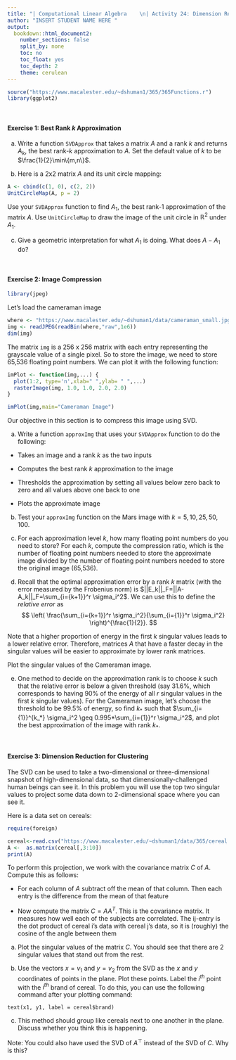 ```yaml
---
title: "| Computational Linear Algebra    \n| Activity 24: Dimension Reduction with the SVD \n"
author: "INSERT STUDENT NAME HERE "
output:
  bookdown::html_document2:
    number_sections: false
    split_by: none
    toc: no
    toc_float: yes
    toc_depth: 2
    theme: cerulean
---
```


```r
source("https://www.macalester.edu/~dshuman1/365/365Functions.r")
library(ggplot2)
```


\

#### Exercise 1: Best Rank $k$ Approximation

(a) Write a function `SVDApprox` that takes a matrix $A$ and a rank $k$ and returns $A_k$, the best rank-$k$ approximation to $A$. Set the default value of $k$ to be $\frac{1}{2}\min\{m,n\}$.

(b) Here is a 2x2 matrix $A$ and its unit circle mapping:
```r
A <- cbind(c(1, 0), c(2, 2))
UnitCircleMap(A, p = 2)
```

Use your `SVDApprox` function to find $A_1$, the best rank-1 approximation of the matrix $A$. Use `UnitCircleMap` to draw the image of the unit circle in $\mathbb{R}^2$ under $A_1$.

(c) Give a geometric interpretation for what $A_1$ is doing. What does $A-A_1$ do?


\

#### Exercise 2: Image Compression

```r
library(jpeg)
```

Let's load the cameraman image
```r
where <- "https://www.macalester.edu/~dshuman1/data/cameraman_small.jpg"
img <- readJPEG(readBin(where,"raw",1e6))
dim(img)
```

The matrix `img` is a 256 x 256 matrix with each entry representing the grayscale value of a single pixel. So to store the image, we need to store 65,536 floating point numbers. We can plot it with the following function: 
```r
imPlot <- function(img,...) {
  plot(1:2, type='n',xlab=" ",ylab= " ",...)
  rasterImage(img, 1.0, 1.0, 2.0, 2.0)
}

imPlot(img,main="Cameraman Image")
```

Our objective in this section is to compress this image using SVD.

(a) Write a function `approxImg` that uses your `SVDApprox` function to do the following:

- Takes an image and a rank $k$ as the two inputs

- Computes the best rank $k$ approximation to the image

- Thresholds the approximation by setting all values below zero back to zero and all values above one back to one

- Plots the approximate image

(b) Test your `approxImg` function on the Mars image with $k=5,10,25,50,100$.

(c) For each approximation level $k$, how many floating point numbers do you need to store? For each $k$, compute the compression ratio, which is the number of floating point numbers needed to store the approximate image divided by the number of floating point numbers needed to store the original image (65,536).

(d) Recall that the optimal approximation error by a rank $k$ matrix (with the error measured by the Frobenius norm) is  $||E_k||_F=||A-A_k||_F=\sum_{i={k+1}}^r \sigma_i^2$. We can use this to define the *relative error* as 
$$
\left( \frac{\sum_{i={k+1}}^r \sigma_i^2}{\sum_{i={1}}^r \sigma_i^2} \right)^{\frac{1}{2}}.
$$

Note that a higher proportion of energy in the first $k$ singular values leads to a lower relative error. Therefore, matrices $A$ that have a faster decay in the singular values will be easier to approximate by lower rank matrices.

Plot the singular values of the Cameraman image.

(e) One method to decide on the approximation rank is to choose $k$ such that the relative error is below a given threshold (say 31.6%, which corresponds to having 90% of the energy of all $r$ singular values in the first $k$ singular values). For the Cameraman image, let's choose the threshold to be 99.5% of energy, so find $k_*$ such that $\sum_{i={1}}^{k_*} \sigma_i^2 \geq 0.995*\sum_{i={1}}^r \sigma_i^2$, and plot the best approximation of the image with rank $k_*$.



\

#### Exercise 3: Dimension Reduction for Clustering

The SVD can be used to take a two-dimensional or three-dimensional snapshot of high-dimensional data, so that dimensionally-challenged human beings can see it. In this problem you will use the top two singular values to project some data down to 2-dimensional space where you can see it.

Here is a data set on cereals:
```r
require(foreign)
```

```r
cereal<-read.csv("https://www.macalester.edu/~dshuman1/data/365/cereal.csv")
A <-  as.matrix(cereal[,3:10])
print(A)
```

To perform this projection, we work with the covariance matrix $C$ of $A$. Compute this as follows:

- For each column of $A$ subtract off the mean of that column. Then each entry is the difference from the mean of that feature

- Now compute the matrix $C = A A^T$.  This is the covariance matrix. It measures how well each of the subjects are correlated. The ij-entry is the dot product of cereal i's data with cereal j's data, so it is (roughly) the cosine of the angle between them 

a) Plot the singular values of the matrix $C$. You should see that there are 2 singular values that stand out from the rest.

b) Use the vectors $x = v_1$ and $y = v_2$ from the SVD as the $x$ and $y$ coordinates of points in the plane. Plot these points.  Label the $i^{th}$ point with the $i^{th}$ brand of cereal. To do this, you can use the following command after your plotting command:

```
text(x1, y1, label = cereal$brand)
```

c) This method should group like cereals next to one another in the plane. Discuss whether you think this is happening.

Note: You could also have used the SVD of $A^{\top}$ instead of the SVD of $C$. Why is this?
